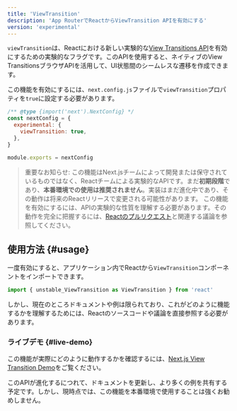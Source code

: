 ```yaml
---
title: 'ViewTransition'
description: 'App RouterでReactからViewTransition APIを有効にする'
version: 'experimental'
---
```


`viewTransition`は、Reactにおける新しい実験的な[View Transitions API](https://developer.mozilla.org/en-US/docs/Web/API/View_Transition_API)を有効にするための実験的なフラグです。このAPIを使用すると、ネイティブのView TransitionsブラウザAPIを活用して、UI状態間のシームレスな遷移を作成できます。

この機能を有効にするには、`next.config.js`ファイルで`viewTransition`プロパティを`true`に設定する必要があります。

```js title="next.config.js"
/** @type {import('next').NextConfig} */
const nextConfig = {
  experimental: {
    viewTransition: true,
  },
}

module.exports = nextConfig
```

> 重要なお知らせ: この機能はNext.jsチームによって開発または保守されているものではなく、Reactチームによる実験的なAPIです。まだ**初期段階**であり、**本番環境での使用は推奨されません**。実装はまだ進化中であり、その動作は将来のReactリリースで変更される可能性があります。
> この機能を有効にするには、APIの実験的な性質を理解する必要があります。その動作を完全に把握するには、[Reactのプルリクエスト](https://github.com/facebook/react/pull/31975)と関連する議論を参照してください。

## 使用方法 {#usage}

一度有効にすると、アプリケーション内でReactから`ViewTransition`コンポーネントをインポートできます。

```jsx
import { unstable_ViewTransition as ViewTransition } from 'react'
```

しかし、現在のところドキュメントや例は限られており、これがどのように機能するかを理解するためには、Reactのソースコードや議論を直接参照する必要があります。

### ライブデモ {#live-demo}

この機能が実際にどのように動作するかを確認するには、[Next.js View Transition Demo](https://view-transition-example.vercel.app)をご覧ください。

このAPIが進化するにつれて、ドキュメントを更新し、より多くの例を共有する予定です。しかし、現時点では、この機能を本番環境で使用することは強くお勧めしません。
